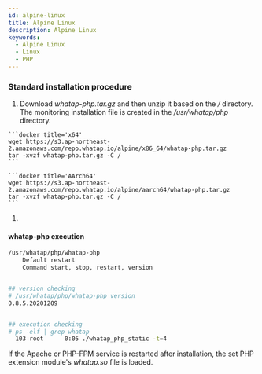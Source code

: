 ```yaml
---
id: alpine-linux
title: Alpine Linux
description: Alpine Linux
keywords:
  - Alpine Linux
  - Linux
  - PHP
---
```



### Standard installation procedure

1. Download _whatap-php.tar.gz_ and then unzip it based on the _/_ directory. The monitoring installation file is created in the _/usr/whatap/php_ directory.

<Tabs>

<TabItem value="x64" label="x64" default>

````
```docker title='x64'
wget https://s3.ap-northeast-2.amazonaws.com/repo.whatap.io/alpine/x86_64/whatap-php.tar.gz
tar -xvzf whatap-php.tar.gz -C /
```
````

</TabItem>

<TabItem value="aarch64" label="AArch64" default>

````
```docker title='AArch64'
wget https://s3.ap-northeast-2.amazonaws.com/repo.whatap.io/alpine/aarch64/whatap-php.tar.gz
tar -xvzf whatap-php.tar.gz -C /
```
````

</TabItem>

</Tabs>

1. <Phpinstallscript />


<Phpextensionwhatap />

#### whatap-php execution

```bash title=SH
/usr/whatap/php/whatap-php
    Default restart
    Command start, stop, restart, version


## version checking
# /usr/whatap/php/whatap-php version
0.8.5.20201209


## execution checking
# ps -elf | grep whatap
  103 root      0:05 ./whatap_php_static -t=4
```

If the Apache or PHP-FPM service is restarted after installation, the set PHP extension module's _whatap.so_ file is loaded.
